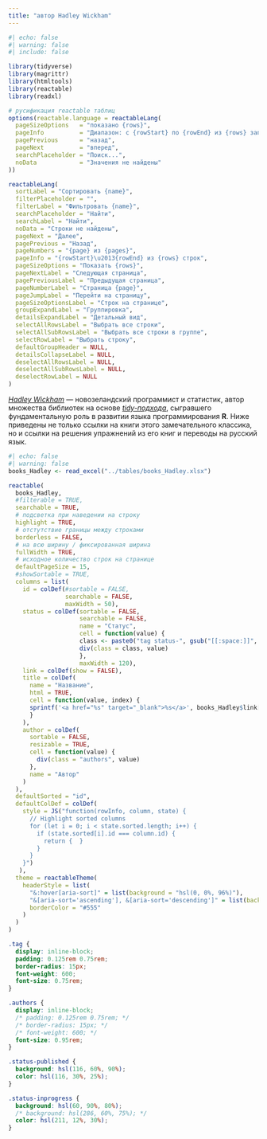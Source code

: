 ```yaml
---
title: "автор Hadley Wickham"
---
```

```r
#| echo: false
#| warning: false
#| include: false

library(tidyverse)
library(magrittr)
library(htmltools)
library(reactable)
library(readxl)

# русификация reactable таблиц
options(reactable.language = reactableLang(
  pageSizeOptions   = "показано {rows}",
  pageInfo          = "Диапазон: с {rowStart} по {rowEnd} из {rows} записей",
  pagePrevious      = "назад",
  pageNext          = "вперед",
  searchPlaceholder = "Поиск...",
  noData            = "Значения не найдены"
))

reactableLang(
  sortLabel = "Сортировать {name}",
  filterPlaceholder = "",
  filterLabel = "Фильтровать {name}",
  searchPlaceholder = "Найти",
  searchLabel = "Найти",
  noData = "Строки не найдены",
  pageNext = "Далее",
  pagePrevious = "Назад",
  pageNumbers = "{page} из {pages}",
  pageInfo = "{rowStart}\u2013{rowEnd} из {rows} строк",
  pageSizeOptions = "Показать {rows}",
  pageNextLabel = "Следующая страница",
  pagePreviousLabel = "Предыдущая страница",
  pageNumberLabel = "Страница {page}",
  pageJumpLabel = "Перейти на страницу",
  pageSizeOptionsLabel = "Строк на странице",
  groupExpandLabel = "Группировка",
  detailsExpandLabel = "Детальный вид",
  selectAllRowsLabel = "Выбрать все строки",
  selectAllSubRowsLabel = "Выбрать все строки в группе",
  selectRowLabel = "Выбрать строку",
  defaultGroupHeader = NULL,
  detailsCollapseLabel = NULL,
  deselectAllRowsLabel = NULL,
  deselectAllSubRowsLabel = NULL,
  deselectRowLabel = NULL
)
```

::: {.column-page-inset-right}

*[Hadley Wickham](https://hadley.nz/){target="_blank"}* --- новозеландский программист и статистик, автор множества библиотек на основе *[tidy-подхода](https://www.jstatsoft.org/article/view/v059i10){target="_blank"}*, сыгравшего фундаментальную роль в развитии языка программирования **R**. Ниже приведены не только ссылки на книги этого замечательного классика, но и ссылки на решения упражнений из его книг и переводы на русский язык.

```r
#| echo: false
#| warning: false
books_Hadley <- read_excel("../tables/books_Hadley.xlsx")

reactable(
  books_Hadley, 
  #filterable = TRUE, 
  searchable = TRUE,
  # подсветка при наведении на строку
  highlight = TRUE,
  # отстутствие границы между строками
  borderless = FALSE,
  # на всю ширину / фиксированная ширина
  fullWidth = TRUE,
  # исходное количество строк на странице
  defaultPageSize = 15,
  #showSortable = TRUE,
  columns = list(
    id = colDef(#sortable = FALSE,
                searchable = FALSE,
                maxWidth = 50),
    status = colDef(sortable = FALSE,
                    searchable = FALSE,
                    name = "Статус",
                    cell = function(value) {
                    class <- paste0("tag status-", gsub("[[:space:]]", "", tolower(value)))
                    div(class = class, value)
                    },
                    maxWidth = 120), 
    link = colDef(show = FALSE),
    title = colDef(
      name = "Название",
      html = TRUE, 
      cell = function(value, index) {
      sprintf('<a href="%s" target="_blank">%s</a>', books_Hadley$link[index], value)
      }
    ),
    author = colDef(
      sortable = FALSE,
      resizable = TRUE,
      cell = function(value) {
        div(class = "authors", value)
      },
      name = "Автор"
    )
  ),
  defaultSorted = "id",
  defaultColDef = colDef(
    style = JS("function(rowInfo, column, state) {
      // Highlight sorted columns
      for (let i = 0; i < state.sorted.length; i++) {
        if (state.sorted[i].id === column.id) {
          return {  }
        }
      }
    }")
   ),
  theme = reactableTheme(
    headerStyle = list(
      "&:hover[aria-sort]" = list(background = "hsl(0, 0%, 96%)"),
      "&[aria-sort='ascending'], &[aria-sort='descending']" = list(background = "hsl(0, 0%, 96%)"),
      borderColor = "#555"
    )
  )
)
```

```css
.tag {
  display: inline-block;
  padding: 0.125rem 0.75rem;
  border-radius: 15px;
  font-weight: 600;
  font-size: 0.75rem;
}

.authors {
  display: inline-block;
  /* padding: 0.125rem 0.75rem; */
  /* border-radius: 15px; */
  /* font-weight: 600; */
  font-size: 0.95rem;
}

.status-published {
  background: hsl(116, 60%, 90%);
  color: hsl(116, 30%, 25%);
}

.status-inprogress {
  background: hsl(60, 90%, 80%);
  /* background: hsl(286, 60%, 75%); */
  color: hsl(211, 12%, 30%);
}
```

:::